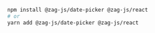 ```bash
npm install @zag-js/date-picker @zag-js/react
# or
yarn add @zag-js/date-picker @zag-js/react
```
